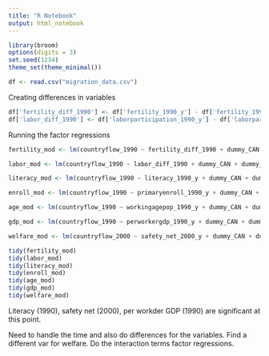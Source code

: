 ```yaml
---
title: "R Notebook"
output: html_notebook
---
```

```r
library(broom)
options(digits = 3)
set.seed(1234)
theme_set(theme_minimal())
```

```r
df <- read.csv("migration_data.csv")
```

Creating differences in variables
```r
df['fertility_diff_1990'] <- df['fertility_1990_y'] - df['fertility_1990_x']
df['labor_diff_1990'] <- df['laborparticipation_1990_y'] - df['laborparticipation_1990_x']
```


Running the factor regressions
```r
fertility_mod <- lm(countryflow_1990 ~ fertility_diff_1990 + dummy_CAN + dummy_USA + dummy_AGO + dummy_BDI + dummy_BEN + dummy_BFA + dummy_BWA + dummy_CAF + dummy_CMR + dummy_COM + dummy_DJI + dummy_DZA + dummy_ERI + dummy_ETH + dummy_GAB + dummy_GHA + dummy_GIN + dummy_GNB + dummy_GNQ + dummy_KEN + dummy_LBR + dummy_LBY + dummy_LSO + dummy_MAR + dummy_MDG + dummy_MLI + dummy_MOZ + dummy_MRT + dummy_MUS + dummy_MWI + dummy_NAM + dummy_NER + dummy_NGA + dummy_RWA + dummy_SDN + dummy_SEN + dummy_SLE + dummy_SOM + dummy_SSD + dummy_SWZ + dummy_TCD + dummy_TGO + dummy_TUN + dummy_TZA + dummy_UGA + dummy_ZAF + dummy_ZMB + dummy_ZWE + dummy_ALB + dummy_AUT + dummy_BEL + dummy_BGR + dummy_CHE + dummy_CHI + dummy_CZE + dummy_DEU + dummy_DNK + dummy_ESP + dummy_FIN + dummy_FRA + dummy_GBR + dummy_GRC + dummy_HRV + dummy_HUN + dummy_IRL + dummy_ISL + dummy_ITA + dummy_LUX + dummy_MLT + dummy_MNE + dummy_NLD + dummy_NOR + dummy_POL + dummy_PRT + dummy_ROU + dummy_SRB + dummy_SVN + dummy_SWE + dummy_ARM + dummy_AZE + dummy_BLR + dummy_EST + dummy_GEO + dummy_KAZ + dummy_LTU + dummy_LVA + dummy_MDA + dummy_TJK + dummy_TKM + dummy_UKR + dummy_UZB + dummy_ARE + dummy_BHR + dummy_CYP + dummy_IRQ + dummy_ISR + dummy_JOR + dummy_KWT + dummy_LBN + dummy_OMN + dummy_QAT + dummy_SAU + dummy_TUR + dummy_AFG + dummy_BGD + dummy_BTN + dummy_IND + dummy_LKA + dummy_MDV + dummy_NPL + dummy_PAK + dummy_CHN + dummy_JPN + dummy_MNG + dummy_IDN + dummy_KHM + dummy_MMR + dummy_MYS + dummy_PHL + dummy_SGP + dummy_THA + dummy_TLS + dummy_VNM + dummy_AUS + dummy_FJI + dummy_GUM + dummy_NCL + dummy_NZL + dummy_PNG + dummy_PYF + dummy_SLB + dummy_TON + dummy_VUT + dummy_WSM + dummy_ABW + dummy_ARG + dummy_BLZ + dummy_BOL + dummy_BRA + dummy_BRB + dummy_CHL + dummy_COL + dummy_CRI + dummy_CUB + dummy_DOM + dummy_ECU + dummy_GRD + dummy_GTM + dummy_GUY + dummy_HND + dummy_HTI + dummy_JAM + dummy_MEX + dummy_NIC + dummy_PAN + dummy_PER + dummy_PRI + dummy_PRY + dummy_SLV + dummy_SUR + dummy_URY, data = df)

labor_mod <- lm(countryflow_1990 ~ labor_diff_1990 + dummy_CAN + dummy_USA + dummy_AGO + dummy_BDI + dummy_BEN + dummy_BFA + dummy_BWA + dummy_CAF + dummy_CMR + dummy_COM + dummy_DJI + dummy_DZA + dummy_ERI + dummy_ETH + dummy_GAB + dummy_GHA + dummy_GIN + dummy_GNB + dummy_GNQ + dummy_KEN + dummy_LBR + dummy_LBY + dummy_LSO + dummy_MAR + dummy_MDG + dummy_MLI + dummy_MOZ + dummy_MRT + dummy_MUS + dummy_MWI + dummy_NAM + dummy_NER + dummy_NGA + dummy_RWA + dummy_SDN + dummy_SEN + dummy_SLE + dummy_SOM + dummy_SSD + dummy_SWZ + dummy_TCD + dummy_TGO + dummy_TUN + dummy_TZA + dummy_UGA + dummy_ZAF + dummy_ZMB + dummy_ZWE + dummy_ALB + dummy_AUT + dummy_BEL + dummy_BGR + dummy_CHE + dummy_CHI + dummy_CZE + dummy_DEU + dummy_DNK + dummy_ESP + dummy_FIN + dummy_FRA + dummy_GBR + dummy_GRC + dummy_HRV + dummy_HUN + dummy_IRL + dummy_ISL + dummy_ITA + dummy_LUX + dummy_MLT + dummy_MNE + dummy_NLD + dummy_NOR + dummy_POL + dummy_PRT + dummy_ROU + dummy_SRB + dummy_SVN + dummy_SWE + dummy_ARM + dummy_AZE + dummy_BLR + dummy_EST + dummy_GEO + dummy_KAZ + dummy_LTU + dummy_LVA + dummy_MDA + dummy_TJK + dummy_TKM + dummy_UKR + dummy_UZB + dummy_ARE + dummy_BHR + dummy_CYP + dummy_IRQ + dummy_ISR + dummy_JOR + dummy_KWT + dummy_LBN + dummy_OMN + dummy_QAT + dummy_SAU + dummy_TUR + dummy_AFG + dummy_BGD + dummy_BTN + dummy_IND + dummy_LKA + dummy_MDV + dummy_NPL + dummy_PAK + dummy_CHN + dummy_JPN + dummy_MNG + dummy_IDN + dummy_KHM + dummy_MMR + dummy_MYS + dummy_PHL + dummy_SGP + dummy_THA + dummy_TLS + dummy_VNM + dummy_AUS + dummy_FJI + dummy_GUM + dummy_NCL + dummy_NZL + dummy_PNG + dummy_PYF + dummy_SLB + dummy_TON + dummy_VUT + dummy_WSM + dummy_ABW + dummy_ARG + dummy_BLZ + dummy_BOL + dummy_BRA + dummy_BRB + dummy_CHL + dummy_COL + dummy_CRI + dummy_CUB + dummy_DOM + dummy_ECU + dummy_GRD + dummy_GTM + dummy_GUY + dummy_HND + dummy_HTI + dummy_JAM + dummy_MEX + dummy_NIC + dummy_PAN + dummy_PER + dummy_PRI + dummy_PRY + dummy_SLV + dummy_SUR + dummy_URY, data = df)

literacy_mod <- lm(countryflow_1990 ~ literacy_1990_y + dummy_CAN + dummy_USA + dummy_AGO + dummy_BDI + dummy_BEN + dummy_BFA + dummy_BWA + dummy_CAF + dummy_CMR + dummy_COM + dummy_DJI + dummy_DZA + dummy_ERI + dummy_ETH + dummy_GAB + dummy_GHA + dummy_GIN + dummy_GNB + dummy_GNQ + dummy_KEN + dummy_LBR + dummy_LBY + dummy_LSO + dummy_MAR + dummy_MDG + dummy_MLI + dummy_MOZ + dummy_MRT + dummy_MUS + dummy_MWI + dummy_NAM + dummy_NER + dummy_NGA + dummy_RWA + dummy_SDN + dummy_SEN + dummy_SLE + dummy_SOM + dummy_SSD + dummy_SWZ + dummy_TCD + dummy_TGO + dummy_TUN + dummy_TZA + dummy_UGA + dummy_ZAF + dummy_ZMB + dummy_ZWE + dummy_ALB + dummy_AUT + dummy_BEL + dummy_BGR + dummy_CHE + dummy_CHI + dummy_CZE + dummy_DEU + dummy_DNK + dummy_ESP + dummy_FIN + dummy_FRA + dummy_GBR + dummy_GRC + dummy_HRV + dummy_HUN + dummy_IRL + dummy_ISL + dummy_ITA + dummy_LUX + dummy_MLT + dummy_MNE + dummy_NLD + dummy_NOR + dummy_POL + dummy_PRT + dummy_ROU + dummy_SRB + dummy_SVN + dummy_SWE + dummy_ARM + dummy_AZE + dummy_BLR + dummy_EST + dummy_GEO + dummy_KAZ + dummy_LTU + dummy_LVA + dummy_MDA + dummy_TJK + dummy_TKM + dummy_UKR + dummy_UZB + dummy_ARE + dummy_BHR + dummy_CYP + dummy_IRQ + dummy_ISR + dummy_JOR + dummy_KWT + dummy_LBN + dummy_OMN + dummy_QAT + dummy_SAU + dummy_TUR + dummy_AFG + dummy_BGD + dummy_BTN + dummy_IND + dummy_LKA + dummy_MDV + dummy_NPL + dummy_PAK + dummy_CHN + dummy_JPN + dummy_MNG + dummy_IDN + dummy_KHM + dummy_MMR + dummy_MYS + dummy_PHL + dummy_SGP + dummy_THA + dummy_TLS + dummy_VNM + dummy_AUS + dummy_FJI + dummy_GUM + dummy_NCL + dummy_NZL + dummy_PNG + dummy_PYF + dummy_SLB + dummy_TON + dummy_VUT + dummy_WSM + dummy_ABW + dummy_ARG + dummy_BLZ + dummy_BOL + dummy_BRA + dummy_BRB + dummy_CHL + dummy_COL + dummy_CRI + dummy_CUB + dummy_DOM + dummy_ECU + dummy_GRD + dummy_GTM + dummy_GUY + dummy_HND + dummy_HTI + dummy_JAM + dummy_MEX + dummy_NIC + dummy_PAN + dummy_PER + dummy_PRI + dummy_PRY + dummy_SLV + dummy_SUR + dummy_URY, data = df)

enroll_mod <- lm(countryflow_1990 ~ primaryenroll_1990_y + dummy_CAN + dummy_USA + dummy_AGO + dummy_BDI + dummy_BEN + dummy_BFA + dummy_BWA + dummy_CAF + dummy_CMR + dummy_COM + dummy_DJI + dummy_DZA + dummy_ERI + dummy_ETH + dummy_GAB + dummy_GHA + dummy_GIN + dummy_GNB + dummy_GNQ + dummy_KEN + dummy_LBR + dummy_LBY + dummy_LSO + dummy_MAR + dummy_MDG + dummy_MLI + dummy_MOZ + dummy_MRT + dummy_MUS + dummy_MWI + dummy_NAM + dummy_NER + dummy_NGA + dummy_RWA + dummy_SDN + dummy_SEN + dummy_SLE + dummy_SOM + dummy_SSD + dummy_SWZ + dummy_TCD + dummy_TGO + dummy_TUN + dummy_TZA + dummy_UGA + dummy_ZAF + dummy_ZMB + dummy_ZWE + dummy_ALB + dummy_AUT + dummy_BEL + dummy_BGR + dummy_CHE + dummy_CHI + dummy_CZE + dummy_DEU + dummy_DNK + dummy_ESP + dummy_FIN + dummy_FRA + dummy_GBR + dummy_GRC + dummy_HRV + dummy_HUN + dummy_IRL + dummy_ISL + dummy_ITA + dummy_LUX + dummy_MLT + dummy_MNE + dummy_NLD + dummy_NOR + dummy_POL + dummy_PRT + dummy_ROU + dummy_SRB + dummy_SVN + dummy_SWE + dummy_ARM + dummy_AZE + dummy_BLR + dummy_EST + dummy_GEO + dummy_KAZ + dummy_LTU + dummy_LVA + dummy_MDA + dummy_TJK + dummy_TKM + dummy_UKR + dummy_UZB + dummy_ARE + dummy_BHR + dummy_CYP + dummy_IRQ + dummy_ISR + dummy_JOR + dummy_KWT + dummy_LBN + dummy_OMN + dummy_QAT + dummy_SAU + dummy_TUR + dummy_AFG + dummy_BGD + dummy_BTN + dummy_IND + dummy_LKA + dummy_MDV + dummy_NPL + dummy_PAK + dummy_CHN + dummy_JPN + dummy_MNG + dummy_IDN + dummy_KHM + dummy_MMR + dummy_MYS + dummy_PHL + dummy_SGP + dummy_THA + dummy_TLS + dummy_VNM + dummy_AUS + dummy_FJI + dummy_GUM + dummy_NCL + dummy_NZL + dummy_PNG + dummy_PYF + dummy_SLB + dummy_TON + dummy_VUT + dummy_WSM + dummy_ABW + dummy_ARG + dummy_BLZ + dummy_BOL + dummy_BRA + dummy_BRB + dummy_CHL + dummy_COL + dummy_CRI + dummy_CUB + dummy_DOM + dummy_ECU + dummy_GRD + dummy_GTM + dummy_GUY + dummy_HND + dummy_HTI + dummy_JAM + dummy_MEX + dummy_NIC + dummy_PAN + dummy_PER + dummy_PRI + dummy_PRY + dummy_SLV + dummy_SUR + dummy_URY, data = df)

age_mod <- lm(countryflow_1990 ~ workingagepop_1990_y + dummy_CAN + dummy_USA + dummy_AGO + dummy_BDI + dummy_BEN + dummy_BFA + dummy_BWA + dummy_CAF + dummy_CMR + dummy_COM + dummy_DJI + dummy_DZA + dummy_ERI + dummy_ETH + dummy_GAB + dummy_GHA + dummy_GIN + dummy_GNB + dummy_GNQ + dummy_KEN + dummy_LBR + dummy_LBY + dummy_LSO + dummy_MAR + dummy_MDG + dummy_MLI + dummy_MOZ + dummy_MRT + dummy_MUS + dummy_MWI + dummy_NAM + dummy_NER + dummy_NGA + dummy_RWA + dummy_SDN + dummy_SEN + dummy_SLE + dummy_SOM + dummy_SSD + dummy_SWZ + dummy_TCD + dummy_TGO + dummy_TUN + dummy_TZA + dummy_UGA + dummy_ZAF + dummy_ZMB + dummy_ZWE + dummy_ALB + dummy_AUT + dummy_BEL + dummy_BGR + dummy_CHE + dummy_CHI + dummy_CZE + dummy_DEU + dummy_DNK + dummy_ESP + dummy_FIN + dummy_FRA + dummy_GBR + dummy_GRC + dummy_HRV + dummy_HUN + dummy_IRL + dummy_ISL + dummy_ITA + dummy_LUX + dummy_MLT + dummy_MNE + dummy_NLD + dummy_NOR + dummy_POL + dummy_PRT + dummy_ROU + dummy_SRB + dummy_SVN + dummy_SWE + dummy_ARM + dummy_AZE + dummy_BLR + dummy_EST + dummy_GEO + dummy_KAZ + dummy_LTU + dummy_LVA + dummy_MDA + dummy_TJK + dummy_TKM + dummy_UKR + dummy_UZB + dummy_ARE + dummy_BHR + dummy_CYP + dummy_IRQ + dummy_ISR + dummy_JOR + dummy_KWT + dummy_LBN + dummy_OMN + dummy_QAT + dummy_SAU + dummy_TUR + dummy_AFG + dummy_BGD + dummy_BTN + dummy_IND + dummy_LKA + dummy_MDV + dummy_NPL + dummy_PAK + dummy_CHN + dummy_JPN + dummy_MNG + dummy_IDN + dummy_KHM + dummy_MMR + dummy_MYS + dummy_PHL + dummy_SGP + dummy_THA + dummy_TLS + dummy_VNM + dummy_AUS + dummy_FJI + dummy_GUM + dummy_NCL + dummy_NZL + dummy_PNG + dummy_PYF + dummy_SLB + dummy_TON + dummy_VUT + dummy_WSM + dummy_ABW + dummy_ARG + dummy_BLZ + dummy_BOL + dummy_BRA + dummy_BRB + dummy_CHL + dummy_COL + dummy_CRI + dummy_CUB + dummy_DOM + dummy_ECU + dummy_GRD + dummy_GTM + dummy_GUY + dummy_HND + dummy_HTI + dummy_JAM + dummy_MEX + dummy_NIC + dummy_PAN + dummy_PER + dummy_PRI + dummy_PRY + dummy_SLV + dummy_SUR + dummy_URY, data = df)

gdp_mod <- lm(countryflow_1990 ~ perworkergdp_1990_y + dummy_CAN + dummy_USA + dummy_AGO + dummy_BDI + dummy_BEN + dummy_BFA + dummy_BWA + dummy_CAF + dummy_CMR + dummy_COM + dummy_DJI + dummy_DZA + dummy_ERI + dummy_ETH + dummy_GAB + dummy_GHA + dummy_GIN + dummy_GNB + dummy_GNQ + dummy_KEN + dummy_LBR + dummy_LBY + dummy_LSO + dummy_MAR + dummy_MDG + dummy_MLI + dummy_MOZ + dummy_MRT + dummy_MUS + dummy_MWI + dummy_NAM + dummy_NER + dummy_NGA + dummy_RWA + dummy_SDN + dummy_SEN + dummy_SLE + dummy_SOM + dummy_SSD + dummy_SWZ + dummy_TCD + dummy_TGO + dummy_TUN + dummy_TZA + dummy_UGA + dummy_ZAF + dummy_ZMB + dummy_ZWE + dummy_ALB + dummy_AUT + dummy_BEL + dummy_BGR + dummy_CHE + dummy_CHI + dummy_CZE + dummy_DEU + dummy_DNK + dummy_ESP + dummy_FIN + dummy_FRA + dummy_GBR + dummy_GRC + dummy_HRV + dummy_HUN + dummy_IRL + dummy_ISL + dummy_ITA + dummy_LUX + dummy_MLT + dummy_MNE + dummy_NLD + dummy_NOR + dummy_POL + dummy_PRT + dummy_ROU + dummy_SRB + dummy_SVN + dummy_SWE + dummy_ARM + dummy_AZE + dummy_BLR + dummy_EST + dummy_GEO + dummy_KAZ + dummy_LTU + dummy_LVA + dummy_MDA + dummy_TJK + dummy_TKM + dummy_UKR + dummy_UZB + dummy_ARE + dummy_BHR + dummy_CYP + dummy_IRQ + dummy_ISR + dummy_JOR + dummy_KWT + dummy_LBN + dummy_OMN + dummy_QAT + dummy_SAU + dummy_TUR + dummy_AFG + dummy_BGD + dummy_BTN + dummy_IND + dummy_LKA + dummy_MDV + dummy_NPL + dummy_PAK + dummy_CHN + dummy_JPN + dummy_MNG + dummy_IDN + dummy_KHM + dummy_MMR + dummy_MYS + dummy_PHL + dummy_SGP + dummy_THA + dummy_TLS + dummy_VNM + dummy_AUS + dummy_FJI + dummy_GUM + dummy_NCL + dummy_NZL + dummy_PNG + dummy_PYF + dummy_SLB + dummy_TON + dummy_VUT + dummy_WSM + dummy_ABW + dummy_ARG + dummy_BLZ + dummy_BOL + dummy_BRA + dummy_BRB + dummy_CHL + dummy_COL + dummy_CRI + dummy_CUB + dummy_DOM + dummy_ECU + dummy_GRD + dummy_GTM + dummy_GUY + dummy_HND + dummy_HTI + dummy_JAM + dummy_MEX + dummy_NIC + dummy_PAN + dummy_PER + dummy_PRI + dummy_PRY + dummy_SLV + dummy_SUR + dummy_URY, data = df)

welfare_mod <- lm(countryflow_2000 ~ safety_net_2000_y + dummy_CAN + dummy_USA + dummy_AGO + dummy_BDI + dummy_BEN + dummy_BFA + dummy_BWA + dummy_CAF + dummy_CMR + dummy_COM + dummy_DJI + dummy_DZA + dummy_ERI + dummy_ETH + dummy_GAB + dummy_GHA + dummy_GIN + dummy_GNB + dummy_GNQ + dummy_KEN + dummy_LBR + dummy_LBY + dummy_LSO + dummy_MAR + dummy_MDG + dummy_MLI + dummy_MOZ + dummy_MRT + dummy_MUS + dummy_MWI + dummy_NAM + dummy_NER + dummy_NGA + dummy_RWA + dummy_SDN + dummy_SEN + dummy_SLE + dummy_SOM + dummy_SSD + dummy_SWZ + dummy_TCD + dummy_TGO + dummy_TUN + dummy_TZA + dummy_UGA + dummy_ZAF + dummy_ZMB + dummy_ZWE + dummy_ALB + dummy_AUT + dummy_BEL + dummy_BGR + dummy_CHE + dummy_CHI + dummy_CZE + dummy_DEU + dummy_DNK + dummy_ESP + dummy_FIN + dummy_FRA + dummy_GBR + dummy_GRC + dummy_HRV + dummy_HUN + dummy_IRL + dummy_ISL + dummy_ITA + dummy_LUX + dummy_MLT + dummy_MNE + dummy_NLD + dummy_NOR + dummy_POL + dummy_PRT + dummy_ROU + dummy_SRB + dummy_SVN + dummy_SWE + dummy_ARM + dummy_AZE + dummy_BLR + dummy_EST + dummy_GEO + dummy_KAZ + dummy_LTU + dummy_LVA + dummy_MDA + dummy_TJK + dummy_TKM + dummy_UKR + dummy_UZB + dummy_ARE + dummy_BHR + dummy_CYP + dummy_IRQ + dummy_ISR + dummy_JOR + dummy_KWT + dummy_LBN + dummy_OMN + dummy_QAT + dummy_SAU + dummy_TUR + dummy_AFG + dummy_BGD + dummy_BTN + dummy_IND + dummy_LKA + dummy_MDV + dummy_NPL + dummy_PAK + dummy_CHN + dummy_JPN + dummy_MNG + dummy_IDN + dummy_KHM + dummy_MMR + dummy_MYS + dummy_PHL + dummy_SGP + dummy_THA + dummy_TLS + dummy_VNM + dummy_AUS + dummy_FJI + dummy_GUM + dummy_NCL + dummy_NZL + dummy_PNG + dummy_PYF + dummy_SLB + dummy_TON + dummy_VUT + dummy_WSM + dummy_ABW + dummy_ARG + dummy_BLZ + dummy_BOL + dummy_BRA + dummy_BRB + dummy_CHL + dummy_COL + dummy_CRI + dummy_CUB + dummy_DOM + dummy_ECU + dummy_GRD + dummy_GTM + dummy_GUY + dummy_HND + dummy_HTI + dummy_JAM + dummy_MEX + dummy_NIC + dummy_PAN + dummy_PER + dummy_PRI + dummy_PRY + dummy_SLV + dummy_SUR + dummy_URY, data = df)

tidy(fertility_mod)
tidy(labor_mod)
tidy(literacy_mod)
tidy(enroll_mod)
tidy(age_mod)
tidy(gdp_mod)
tidy(welfare_mod)
```
Literacy (1990), safety net (2000), per workder GDP (1990) are significant at this point.

Need to handle the time and also do differences for the variables. Find a different var for welfare. Do the interaction terms factor regressions.

